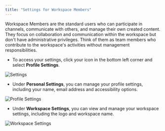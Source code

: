 ```yaml
---
title: "Settings for Workspace Members"
---  
```



Workspace Members are the standard users who can participate in channels, communicate with others, and manage their own created content. They focus on collaboration and communication within the workspace but don't have administrative privileges. Think of them as team members who contribute to the workspace's activities without management responsibilities.

- To access your settings, click your icon in the bottom left corner and select **Profile Settings**.

![Settings](/images/member1.png)

- Under **Personal Settings**, you can manage your profile settings, including your name, email address and accessibility options.

![Profile Settings](/images/member2.png)

- Under **Workspace Settings**, you can view and manage your workspace settings, including the logo and workspace name.

![Workspace Settings](/images/member3.png)
